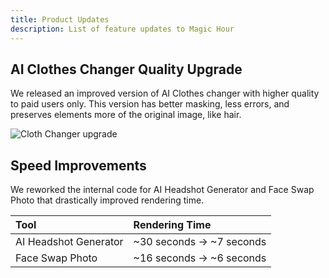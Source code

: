 ```yaml
---
title: Product Updates
description: List of feature updates to Magic Hour
---
```


<Update label="2025-03-07" description="">

## AI Clothes Changer Quality Upgrade

We released an improved version of AI Clothes changer with higher quality to paid users only. This version has better masking, less errors, and preserves elements more of the original image, like hair.

![Cloth Changer upgrade](./images/2025-03-07/clothes-changer-upgrade.png)

## Speed Improvements

We reworked the internal code for AI Headshot Generator and Face Swap Photo that drastically improved rendering time.

| Tool                  | Rendering Time            |
| :-------------------- | :------------------------ |
| AI Headshot Generator | ~30 seconds -> ~7 seconds |
| Face Swap Photo       | ~16 seconds -> ~6 seconds |

</Update>

